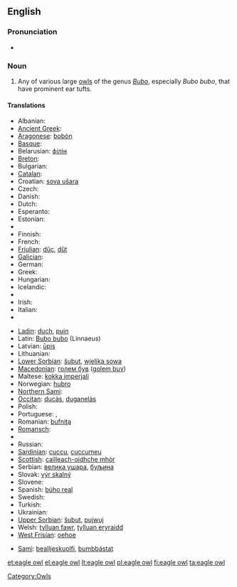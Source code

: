 {{wikipedia}}
==English==

===Pronunciation===
* {{IPA|/'iːgəl'ɑʊl/}}

===Noun===
{{en-noun|sg=[[eagle]] [[owl]]}}

# Any of various large [[owl]]s of the genus ''[[Bubo]]'', especially ''Bubo bubo'', that have prominent ear tufts.

====Translations====
{{trans-top|large owl of genus Bubo}}
* Albanian: {{t-|sq|bufi|xs=Albanian}}
* [[Ancient Greek]]: {{t|grc|βύας|tr=buas|m}}
* [[Aragonese]]: [[bobón]] {{m}}
* [[Basque]]: {{t|eu|hontz handi}}
* Belarusian: [[філін]]
* [[Breton]]: {{t|br|toud meur}}
* Bulgarian: {{t|bg|бухал|tr=buhal}} {{g|Bulgarian}}
* [[Catalan]]: {{t|ca|duc}} {{g|Catalan}}
* Croatian: [[sova ušara]]
* Czech: {{t+|cs|výr|m}}
* Danish: {{t|da|stor hornugle}} {{g|Danish}}
* Dutch: {{t|nl|ehoe|m}}
* Esperanto: {{t-|eo|gufo|xs=Esperanto}}
* Estonian: {{t+|et|kassikakk}}
* {{trreq|Faroese}}
* Finnish: {{t+|fi|huuhkaja}}
* French: {{t|fr|grand duc|m}}
* [[Friulian]]: [[dűc]], [[dűt]]
* [[Galician]]: {{t|gl|bufo real}} {{g|Galician}}
* German: {{t+|de|Uhu|m}}
* Greek: {{t+|el|μπούφος|m|tr=boúfos}}
* Hungarian: {{t|hu|uhu}}
* Icelandic: {{t+|is|úfur}}
* {{trreq|Indonesian}}
* Irish: {{t|ga|rí-ulchabhán|m}}
* Italian: {{t-|it|gufo reale|m}}
* {{trreq|Japanese}}
{{trans-mid}}
* [[Ladin]]: [[duch]], [[puin]]
* Latin: [[Bubo bubo]] (Linnaeus)
* Latvian: [[ūpis]]
* Lithuanian: {{t|lt|didysis apuokas}}
* [[Lower Sorbian]]: [[šubut]], [[wjelika sowa]]
* [[Macedonian]]: [[голем був]] ([[golem buv]])
* Maltese: [[kokka imperjali]]
* Norwegian: [[hubro]]
* [[Northern Sami]]: {{t|se|lidnu}}
* [[Occitan]]: [[ducàs]], [[duganelàs]]
* Polish: {{t|pl|puchacz|m}}
* Portuguese: {{t|pt|bufo-real|m}}, {{t|pt|corujão|m}}
* Romanian: [[bufniţa]]
* [[Romansch]]: {{t|rm|piv grond|xs=Romansch}}
* {{trreq|Romani}}
* Russian: {{t|ru|филин|tr=filin|m}}
* [[Sardinian]]: [[cuccu]], [[cuccumeu]]
* [[Scottish]]: [[cailleach-oidhche mhòr]]
* Serbian: [[велика ушара]], [[буљина]]
* Slovak: [[výr skalný]]
* Slovene: {{t-|sl|velika uharica}}
* Spanish: [[búho real]] {{m}}
* Swedish: {{t+|sv|berguv}}
* Turkish: {{t+|tr|puhu}}
* Ukrainian: {{t+|uk|пугач|xs=Ukrainian}}
* [[Upper Sorbian]]: [[šubut]], [[pujwuj]]
* Welsh: [[tylluan fawr]], [[tylluan eryraidd]]
* [[West Frisian]]: [[oehoe]]
{{trans-bottom}}
{{checktrans-top}}
<!-- Please state what "kind" of Sami these words are and insert them into the above table as being that language -->
* [[Sami]]: [[bealljeskuolfi]], [[bumbbástat]]
{{checktrans-mid}}
{{checktrans-bottom}}

[[Category:Owls]]

[[et:eagle owl]]
[[el:eagle owl]]
[[lt:eagle owl]]
[[pl:eagle owl]]
[[fi:eagle owl]]
[[ta:eagle owl]]